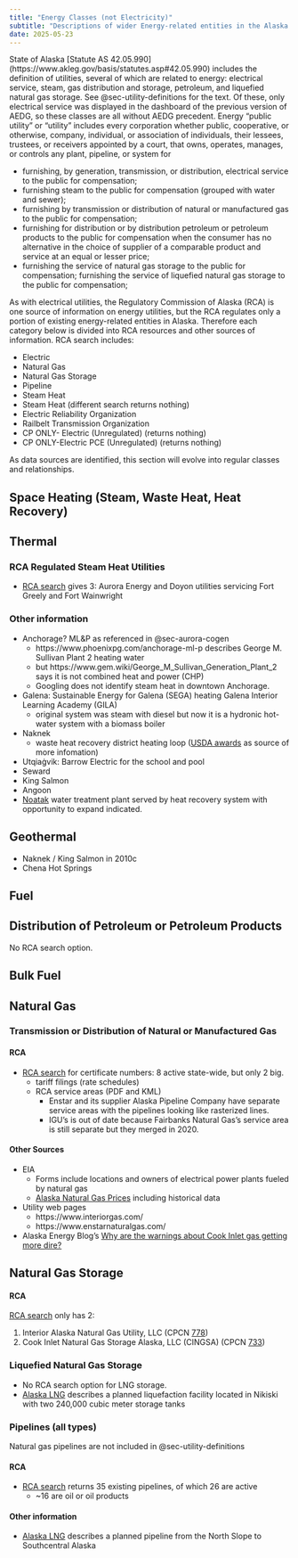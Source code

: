 ```yaml
---
title: "Energy Classes (not Electricity)"
subtitle: "Descriptions of wider Energy-related entities in the Alaska Community Ontology"
date: 2025-05-23
---
```


State of Alaska [Statute AS 42.05.990] (https://www.akleg.gov/basis/statutes.asp#42.05.990) includes the definition of utilities, several of which are related to energy: electrical service, steam, gas distribution and storage, petroleum, and liquefied natural gas storage. See @sec-utility-definitions for the text. Of these, only electrical service was displayed in the dashboard of the previous version of AEDG, so these classes are all without AEDG precedent.  Energy “public utility” or “utility”  includes every corporation whether public, cooperative, or otherwise, company, individual, or association of individuals, their lessees, trustees, or receivers appointed by a court, that owns, operates, manages, or controls any plant, pipeline, or system for
  
- furnishing, by generation, transmission, or distribution, electrical service to the public for compensation;
- furnishing steam to the public for compensation (grouped with water and sewer);
- furnishing by transmission or distribution of natural or manufactured gas to the public for compensation;
- furnishing for distribution or by distribution petroleum or petroleum products to the public for compensation when the consumer has no alternative in the choice of supplier of a comparable product and service at an equal or lesser price;
- furnishing the service of natural gas storage to the public for compensation;
furnishing the service of liquefied natural gas storage to the public for compensation;

As with electrical utilities, the Regulatory Commission of Alaska (RCA) is one source of information on energy utilities, but the RCA regulates only a portion of existing energy-related entities in Alaska. Therefore each category below is divided into RCA resources and other sources of information. RCA search includes:

- <!--  value="fb3aa508-d4ce-40d9-8e4a-602912321bce"-->Electric
- <!--  value="41ccfb21-50d0-481e-aaf3-bd9c73153227"-->Natural Gas
- <!--  value="27421552-89e9-43c5-a783-101051f39f54"-->Natural Gas Storage
- <!--  value="5d3eb685-14c3-4d4a-9b0f-e56cb92bbeca"-->Pipeline
- <!--  value="bcff05fe-74e7-4c68-b9a8-ca3469ef5f86"-->Steam Heat
- <!--  value="76a8876e-9d32-41cd-9bc3-f2ade80568b5"-->Steam Heat (different search returns nothing)
- <!--  value="f05be2d0-f0af-4bc0-bf5b-13112b84be82"-->Electric Reliability Organization
- <!--  value="03e98254-f29e-433f-9357-b1abd4579b6c"-->Railbelt Transmission Organization
- <!--  value="2804581d-eea3-4aa3-8377-bc56f9758eed"-->CP ONLY- Electric (Unregulated) (returns nothing)
- <!--  value="1f57f1fa-2113-42fd-b10f-9476a18cf4e4"-->CP ONLY-Electric PCE (Unregulated) (returns nothing)


As data sources are identified, this section will evolve into regular classes and relationships.

## Space Heating (Steam, Waste Heat, Heat Recovery)

## Thermal 

### RCA Regulated Steam Heat Utilities

- [RCA search](https://rca.alaska.gov/RCAWeb/RCALibrary/SearchResults.aspx?t=cert&p=typesearch&cert=&entity=&utiltype=bcff05fe-74e7-4c68-b9a8-ca3469ef5f86) gives 3: Aurora Energy and Doyon utilities servicing Fort Greely and Fort Wainwright

### Other information

- Anchorage? ML&P as referenced in @sec-aurora-cogen
  - https://www.phoenixpg.com/anchorage-ml-p describes George M. Sullivan Plant 2 heating water
  - but https://www.gem.wiki/George_M_Sullivan_Generation_Plant_2 says it is not combined heat and power (CHP)
  - Googling does not identify steam heat in downtown Anchorage. 
- Galena: Sustainable Energy for Galena (SEGA) heating Galena Interior Learning Academy (GILA) 
  - original system was steam with diesel but now it is a hydronic hot-water system with a biomass boiler
- Naknek 
  - waste heat recovery district heating loop ([USDA awards](https://www.rd.usda.gov/media/file/download/usda-rd-rus-hecg2021-2022-project-awards-122324.pdf) as source of more infomation)
- Utqiaġvik: Barrow Electric for the school and pool
- Seward
- King Salmon
- Angoon
- [Noatak](https://www.nwabor.org/wp-content/uploads/I.-Community-Profile-Noatak.pdf) water treatment plant served by heat recovery system with opportunity to expand indicated.



## Geothermal

- Naknek / King Salmon in 2010c
- Chena Hot Springs


## Fuel

## Distribution of Petroleum or Petroleum Products

No RCA search option.

## Bulk Fuel


## Natural Gas


### Transmission or Distribution of Natural or Manufactured Gas

#### RCA

- [RCA search](https://rca.alaska.gov/RCAWeb/RCALibrary/SearchResults.aspx?t=cert&p=typesearch&cert=&entity=&utiltype=41ccfb21-50d0-481e-aaf3-bd9c73153227) for certificate numbers: 8 active state-wide, but only 2 big.
  - tariff filings (rate schedules)
  - RCA service areas (PDF and KML)
    - Enstar and its supplier Alaska Pipeline Company have separate service areas with the pipelines looking like rasterized lines.
    - IGU's is out of date because Fairbanks Natural Gas's service area is still separate but they merged in 2020.

#### Other Sources 

- EIA 
  - Forms include locations and owners of electrical power plants fueled by natural gas
  - [Alaska Natural Gas Prices](https://www.eia.gov/dnav/ng/ng_pri_sum_dcu_SAK_m.htm) including historical data 
- Utility web pages
  - https://www.interiorgas.com/
  - https://www.enstarnaturalgas.com/
- Alaska Energy Blog's [Why are the warnings about Cook Inlet gas getting more dire?](https://www.alaskaenergy.org/p/why-are-the-warnings-about-cook-inlet)


## Natural Gas Storage

#### RCA

[RCA search](https://rca.alaska.gov/RCAWeb/RCALibrary/SearchResults.aspx?t=cert&p=typesearch&cert=&entity=&utiltype=27421552-89e9-43c5-a783-101051f39f54) only has 2:

1. Interior Alaska Natural Gas Utility, LLC (CPCN [778](https://rca.alaska.gov/RCAWeb/Certificate/CertificateDetails.aspx?id=64190d5c-575a-4859-a3cd-f863801ef588))
2. Cook Inlet Natural Gas Storage Alaska, LLC (CINGSA) (CPCN [733](https://rca.alaska.gov/RCAWeb/Certificate/CertificateDetails.aspx?id=6b8fdbaf-08a6-4da3-8261-c15cc4092b39))


### Liquefied Natural Gas Storage

- No RCA search option for LNG storage.
- [Alaska LNG](https://alaska-lng.com/project-overview/liquefaction-facility/) describes a planned liquefaction facility located in Nikiski with two 240,000 cubic meter storage tanks

### Pipelines (all types)

Natural gas pipelines are not included in  @sec-utility-definitions

#### RCA

- [RCA search](https://rca.alaska.gov/RCAWeb/RCALibrary/SearchResults.aspx?t=cert&p=typesearch&cert=&entity=&utiltype=5d3eb685-14c3-4d4a-9b0f-e56cb92bbeca) returns 35 existing pipelines, of which 26 are active
  - ~16 are oil or oil products

#### Other information

- [Alaska LNG](https://alaska-lng.com/project-overview/pipeline/) describes a planned pipeline from the North Slope to Southcentral Alaska
